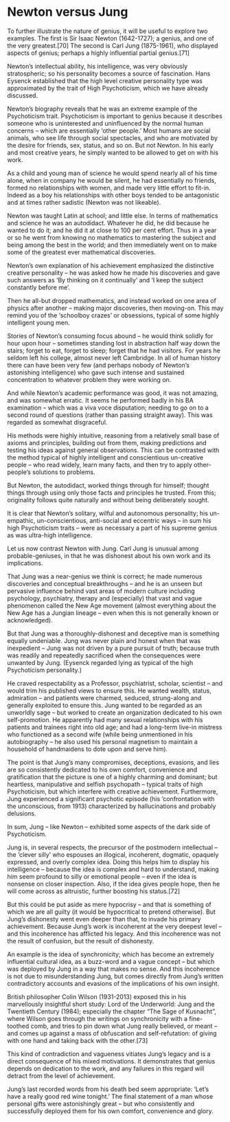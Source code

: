 # Newton versus Jung

To further illustrate the nature of genius, it will be useful to explore two examples. The first is Sir Isaac Newton (1642-1727); a genius, and one of the very greatest.[70] The second is Carl Jung (1875-1961), who displayed aspects of genius; perhaps a highly influential partial genius.[71]

Newton’s intellectual ability, his intelligence, was very obviously stratospheric; so his personality becomes a source of fascination. Hans Eysenck established that the high level creative personality type was approximated by the trait of High Psychoticism, which we have already discussed.

Newton’s biography reveals that he was an extreme example of the Psychoticism trait. Psychoticism is important to genius because it describes someone who is uninterested and uninfluenced by the normal human concerns – which are essentially ‘other people.’ Most humans are social animals, who see life through social spectacles, and who are motivated by the desire for friends, sex, status, and so on. But not Newton. In his early and most creative years, he simply wanted to be allowed to get on with his work.

As a child and young man of science he would spend nearly all of his time alone, when in company he would be silent, he had essentially no friends, formed no relationships with women, and made very little effort to fit-in. Indeed as a boy his relationships with other boys tended to be antagonistic and at times rather sadistic (Newton was not likeable).

Newton was taught Latin at school; and little else. In terms of mathematics and science he was an autodidact. Whatever he did, he did because he wanted to do it; and he did it at close to 100 per cent effort. Thus in a year or so he went from knowing no mathematics to mastering the subject and being among the best in the world; and then immediately went on to make some of the greatest ever mathematical discoveries.

Newton’s own explanation of his achievement emphasized the distinctive creative personality – he was asked how he made his discoveries and gave such answers as ‘By thinking on it continually’ and ‘I keep the subject constantly before me’.

Then he all-but dropped mathematics, and instead worked on one area of physics after another – making major discoveries, then moving-on. This may remind you of the ‘schoolboy crazes’ or obsessions, typical of some highly intelligent young men.

Stories of Newton’s consuming focus abound – he would think solidly for hour upon hour – sometimes standing lost in abstraction half way down the stairs; forget to eat, forget to sleep; forget that he had visitors. For years he seldom left his college, almost never left Cambridge. In all of human history there can have been very few (and perhaps nobody of Newton’s astonishing intelligence) who gave such intense and sustained concentration to whatever problem they were working on.

And while Newton’s academic performance was good, it was not amazing, and was somewhat erratic. It seems he performed badly in his BA examination – which was a viva voce disputation; needing to go on to a second round of questions (rather than passing straight away). This was regarded as somewhat disgraceful.

His methods were highly intuitive, reasoning from a relatively small base of axioms and principles, building out from them, making predictions and testing his ideas against general observations. This can be contrasted with the method typical of highly intelligent and conscientious un-creative people – who read widely, learn many facts, and then try to apply other-people’s solutions to problems.

But Newton, the autodidact, worked things through for himself; thought things through using only those facts and principles he trusted. From this; originality follows quite naturally and without being deliberately sought.

It is clear that Newton’s solitary, wilful and autonomous personality; his un-empathic, un-conscientious, anti-social and eccentric ways – in sum his high Psychoticism traits – were as necessary a part of his supreme genius as was ultra-high intelligence.

Let us now contrast Newton with Jung. Carl Jung is unusual among probable-geniuses, in that he was dishonest about his own work and its implications.

That Jung was a near-genius we think is correct; he made numerous discoveries and conceptual breakthroughs – and he is an unseen but pervasive influence behind vast areas of modern culture including psychology, psychiatry, therapy and (especially) that vast and vague phenomenon called the New Age movement (almost everything about the New Age has a Jungian lineage – even when this is not generally known or acknowledged).

But that Jung was a thoroughly-dishonest and deceptive man is something equally undeniable. Jung was never plain and honest when that was inexpedient – Jung was not driven by a pure pursuit of truth; because truth was readily and repeatedly sacrificed when the consequences were unwanted by Jung. (Eysenck regarded lying as typical of the high Psychoticism personality.)

He craved respectability as a Professor, psychiatrist, scholar, scientist – and would trim his published views to ensure this. He wanted wealth, status, admiration – and patients were charmed, seduced, strung-along and generally exploited to ensure this. Jung wanted to be regarded as an unworldly sage – but worked to create an organization dedicated to his own self-promotion. He apparently had many sexual relationships with his patients and trainees right into old age; and had a long-term live-in mistress who functioned as a second wife (while being unmentioned in his autobiography – he also used his personal magnetism to maintain a household of handmaidens to dote upon and serve him).

The point is that Jung’s many compromises, deceptions, evasions, and lies are so consistently dedicated to his own comfort, convenience and gratification that the picture is one of a highly charming and dominant; but heartless, manipulative and selfish psychopath – typical traits of high Psychoticism, but which interfere with creative achievement. Furthermore, Jung experienced a significant psychotic episode (his ‘confrontation with the unconscious, from 1913) characterized by hallucinations and probably delusions.

In sum, Jung – like Newton – exhibited some aspects of the dark side of Psychoticism.

Jung is, in several respects, the precursor of the postmodern intellectual – the ‘clever silly’ who espouses an illogical, incoherent, dogmatic, opaquely expressed, and overly complex idea. Doing this helps him to display his intelligence – because the idea is complex and hard to understand, making him seem profound to silly or emotional people – even if the idea is nonsense on closer inspection. Also, if the idea gives people hope, then he will come across as altruistic, further boosting his status.[72]

But this could be put aside as mere hypocrisy – and that is something of which we are all guilty (it would be hypocritical to pretend otherwise). But Jung’s dishonesty went even deeper than that, to invade his primary achievement. Because Jung’s work is incoherent at the very deepest level – and this incoherence has afflicted his legacy. And this incoherence was not the result of confusion, but the result of dishonesty.

An example is the idea of synchronicity; which has become an extremely influential cultural idea, as a buzz-word and a vague concept – but which was deployed by Jung in a way that makes no sense. And this incoherence is not due to misunderstanding Jung, but comes directly from Jung’s written contradictory accounts and evasions of the implications of his own insight.

British philosopher Colin Wilson (1931-2013) exposed this in his marvellously insightful short study: Lord of the Underworld: Jung and the Twentieth Century (1984); especially the chapter “The Sage of Kusnacht”, where Wilson goes through the writings on synchronicity with a fine-toothed comb, and tries to pin down what Jung really believed, or meant – and comes up against a mass of obfuscation and self-refutation: of giving with one hand and taking back with the other.[73]

This kind of contradiction and vagueness vitiates Jung’s legacy and is a direct consequence of his mixed motivations. It demonstrates that genius depends on dedication to the work, and any failures in this regard will detract from the level of achievement.

Jung’s last recorded words from his death bed seem appropriate: ‘Let’s have a really good red wine tonight.’ The final statement of a man whose personal gifts were astonishingly great – but who consistently and successfully deployed them for his own comfort, convenience and glory.
